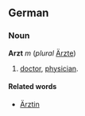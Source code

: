 ==German==
===Noun===
'''Arzt''' ''m'' (''plural'' [[Ärzte]])
# [[doctor]], [[physician]].

====Related words====
* [[Ärztin]]